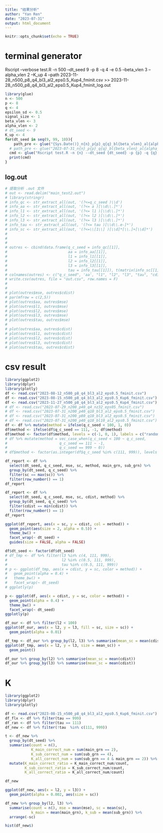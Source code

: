 ```yaml
---
title: "结果分析"
author: "Yan Ren"
date: "2023-07-31"
output: html_document
---
```


```r
knitr::opts_chunk$set(echo = TRUE)
```

# terminal generator

Rscript --verbose test.R -n 500 --dt_seed 9 -p 8 -q 4 -e 0.5 --beta_vlen 3 --alpha_vlen 2 --K_up 4 --path 2023-11-28_n500_p8_q4_bl3_al2_eps0.5_Kup4_fminit.csv >> 2023-11-28_n500_p8_q4_bl3_al2_eps0.5_Kup4_fminit_log.out

```r
library(glue)
n <- 500
p <- 8
q <- 4
epsilon_sd <- 0.5
signal_size <- 1
beta_vlen <- 3
alpha_vlen <- 2
# dt_seed <- 9
K_up <- 4
for(dt_seed in seq(9, 99, 10)){
    path_pre <- glue("{Sys.Date()}_n{n}_p{p}_q{q}_bl{beta_vlen}_al{alpha_vlen}_eps{epsilon_sd}_Kup{K_up}_fminit")
  # path_pre <- glue("2023-07-31_n{n}_p{p}_q{q}_bl{beta_vlen}_al{alpha_vlen}_eps{epsilon_sd}_fminit")
  cmd <- glue("Rscript test.R -n {n} --dt_seed {dt_seed} -p {p} -q {q} -e {epsilon_sd} --beta_vlen {beta_vlen} --alpha_vlen {alpha_vlen} --K_up {K_up} --path {path_pre}.csv >> {path_pre}_log.out")
  print(cmd)
}
```



## log.out

```r
# 提取分析 .out 文件
# out <- read.delim("main_test2.out")
# library(stringr)
# info_qc <- str_extract_all(out, '(?<=q_c_seed )\\d')
# info_aa <- str_extract_all(out, '(?<= a )[\\d\\.]*')
# info_l1 <- str_extract_all(out, '(?<= l1 )[\\d\\.]*')
# info_l2 <- str_extract_all(out, '(?<= l2 )[\\d\\.]*')
# info_l3 <- str_extract_all(out, '(?<= l3 )[\\d\\.]*')
# info_tau <- str_extract_all(out, '(?<= tau )[\\d\\.e-]*')
# info_sc <- str_extract_all(out, '(?<=\\[1\\] )[\\d]*[\\.]+[\\d]*')
# 
# 
# 
# outres <- cbind(data.frame(q_c_seed = info_qc[[1]], 
#                            aa = info_aa[[1]],
#                            l1 = info_l1[[1]],
#                            l2 = info_l2[[1]],
#                            l3 = info_l3[[1]],
#                            tau = info_tau[[1]]), t(matrix(info_sc[[1]], nrow = 2)))
# colnames(outres) <- c("q_c_seed", 'aa', "l1", "l2", "l3", "tau", "cdist", "mse")
# write.csv(outres, file = "out.csv", row.names = F)
# 
# 
# plot(outres$mse, outres$cdist)
# par(mfrow = c(2,5))
# plot(outres$aa, outres$mse)
# plot(outres$l1, outres$mse)
# plot(outres$l2, outres$mse)
# plot(outres$l3, outres$mse)
# plot(outres$tau, outres$mse)
# 
# plot(outres$aa, outres$cdist)
# plot(outres$l1, outres$cdist)
# plot(outres$l2, outres$cdist)
# plot(outres$l3, outres$cdist)
# plot(outres$tau, outres$cdist)
```



# csv result

```r
library(ggplot2)
library(dplyr)
library(plotly)
df <- read.csv("2023-08-12_n500_p8_q4_bl3_al2_eps0.5_fminit.csv")
df <- read.csv("2023-08-15_n500_p8_q4_bl3_al2_eps0.5_Kup6_fminit.csv")
df <- read.csv("2023-11-27_n500_p8_q4_bl3_al2_eps0.5_Kup4_fminit.csv")
# df <- read.csv("2023-07-29_n200_p40_q4_nz32_eps05_fminit.csv")
# df <- read.csv("2023-07-31_n200_p40_q10_bl3_al2_eps0.5_fminit.csv")
# df <- read.csv("2023-07-31_n200_p80_q10_bl3_al2_eps0.5_fminit.csv")
# df <- read.csv("2023-07-31_n200_p40_q10_bl10_al2_eps0.5_fminit.csv")
df <- df %>% mutate(method = ifelse(q_c_seed < 100, 1, 0))
df$method <- ifelse(df$q_c_seed == 111, -1, df$method)
df$method <- factor(df$method, levels = c(-1, 0, 1), labels = c("random", "flexmix", "our_method"))
# df %>% mutate(method = vec_case_when(q_c_seed < 100 ~ q_c_seed,
#                        q_c_seed == 111 ~ -1,
#                        q_c_seed == 999 ~ 0))
# df$method <- factor(as.integer(df$q_c_seed %in% c(111, 999)), levels = c(0,1), labels = c("our method", "flemix or random"))
```

```r
df_report <- df %>% 
  select(dt_seed, q_c_seed, mse, sc, method, main_grn, sub_grn) %>%
  group_by(dt_seed, q_c_seed) %>% 
  filter(sc == max(sc)) %>%
  filter(row_number() == 1)
df_report
```


```r
df_report <- df %>% 
  select(dt_seed, q_c_seed, mse, sc, cdist, method) %>%
  group_by(dt_seed, q_c_seed) %>% 
  filter(cdist == min(cdist)) %>%
  filter(row_number() == 1)
df_report
```

```r
ggplot(df_report, aes(x = sc, y = cdist, col = method)) +
  geom_point(aes(size = 2, alpha = 0.5)) +
  theme_bw() +
  facet_wrap(~ dt_seed) +
  guides(size = FALSE, alpha = FALSE)
```







```r
df$dt_seed <- factor(df$dt_seed)
# df_tmp <- df %>% filter(l3 %in% c(4, 111, 999),
#                         l2 %in% c(0.5, 111, 999),
#                         tau %in% c(0.5, 111, 999))
# p <- ggplot(df_tmp, aes(x = cdist, y = sc, color = method)) +
#   geom_point(alpha = 0.4) +
#   theme_bw() +
#   facet_wrap(~ dt_seed)
# ggplotly(p)

p <- ggplot(df, aes(x = cdist, y = sc, color = method)) +
  geom_point(alpha = 0.4) +
  theme_bw() +
  facet_wrap(~ dt_seed)
ggplotly(p)
```



```r
df_our <- df %>% filter(l2 < 100)
ggplot(df_our, aes(x = l2, y = l3, fill = sc, size = sc)) +
  geom_point(alpha = 0.01)
```



```r
df_tmp <- df_our %>% group_by(l2, l3) %>% summarise(mean_sc = mean(cdist))
ggplot(df_tmp, aes(x = l2, y = l3, size = mean_sc)) +
  geom_point()
```



```r
df_our %>% group_by(l2) %>% summarise(mean_sc = mean(cdist))
df_our %>% group_by(l3) %>% summarise(mean_sc = mean(cdist))
```

# K

```r
library(ggplot2)
library(dplyr)
library(plotly)
```


```r
df <- read.csv("2023-08-15_n500_p8_q4_bl3_al2_eps0.5_Kup6_fminit.csv")
df_flx <- df %>% filter(tau == 999)
df_ran <- df %>% filter(tau == 111)
df_new <- df %>% filter(!tau  %in% c(111, 999))
```

```r
t <- df_new %>% 
  group_by(dt_seed) %>%
  summarise(count = n(),
            K_main_correct_num = sum(main_grn == 2),
            K_sub_correct_num = sum(sub_grn == 4),
            K_all_correct_num = sum(sub_grn == 4 & main_grn == 2)) %>%
  mutate(K_main_correct_ratio = K_main_correct_num/count,
         K_sub_correct_ratio = K_sub_correct_num/count,
         K_all_correct_ratio = K_all_correct_num/count)
```

```r
df_new
```

```r
ggplot(df_new, aes(x = l2, y = l3)) +
  geom_point(alpha = 0.002, aes(size = sc))
```
```r
df_new %>% group_by(l2, l3) %>%
  summarise(count = n(), mse = mean(mse), sc = mean(sc),
            k_main = mean(main_grn), k_sub = mean(sub_grn)) %>%
  arrange(-sc)
```



```r
hist(df_new$)
```









